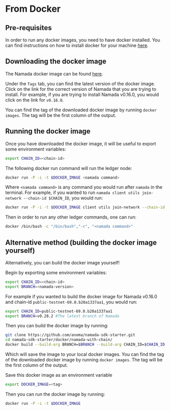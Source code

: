 # From Docker

## Pre-requisites

In order to run any docker images, you need to have docker installed. You can find instructions on how to install docker for your machine [here](https://docs.docker.com/get-docker/).

## Downloading the docker image
The Namada docker image can be found [here](https://github.com/anoma/namada/pkgs/container/namada).

Under the `Tags` tab, you can find the latest version of the docker image. Click on the link for the correct version of Namada that you are trying to install. For example, if you are trying to install Namada v0.16.0, you would click on the link for `v0.16.0`.

You can find the tag of the downloaded docker image by running `docker images`. The tag will be the first column of the output.


## Running the docker image

Once you have downloaded the docker image, it will be useful to export some environment variables:

```bash copy
export CHAIN_ID=<chain-id>
```

The following docker run command will run the ledger node:

```bash copy
docker run -P -i -t $DOCKER_IMAGE <namada command>
```

Where `<namada command>` is any command you would run after `namada` in the terminal. For example, if you wanted to run `namada client utils join-network --chain-id $CHAIN_ID`, you would run:

```bash copy
docker run -P -i -t $DOCKER_IMAGE client utils join-network --chain-id $CHAIN_ID
```

Then in order to run any other ledger commands, one can run:

```bash copy
docker /bin/bash -c "/bin/bash","-c", "<namada command>"
```

## Alternative method (building the docker image yourself)

Alternatively, you can build the docker image yourself!

Begin by exporting some environment variables:

```bash copy
export CHAIN_ID=<chain-id>
export BRANCH=<namada-version>
```

For example if you wanted to build the docker image for Namada v0.16.0 and chain-id `public-testnet-69.0.b20a1337aa1`, you would run:

```bash copy
export CHAIN_ID=public-testnet-69.0.b20a1337aa1
export BRANCH=v0.28.2 #The latest branch of Namada
```

Then you can build the docker image by running:

```bash copy
git clone https://github.com/anoma/namada-sdk-starter.git
cd namada-sdk-starter/docker/namada-with-chain/
docker build --build-arg BRANCH=$BRANCH --build-arg CHAIN_ID=$CHAIN_ID -t namada_testnet_image .
```

Which will save the image to your local docker images. You can find the tag of the downloaded docker image by running `docker images`. The tag will be the first column of the output.

Save this docker image as an environment variable 
```bash copy
export DOCKER_IMAGE=<tag>
```

Then you can run the docker image by running:

```bash copy
docker run -P -i -t $DOCKER_IMAGE
```